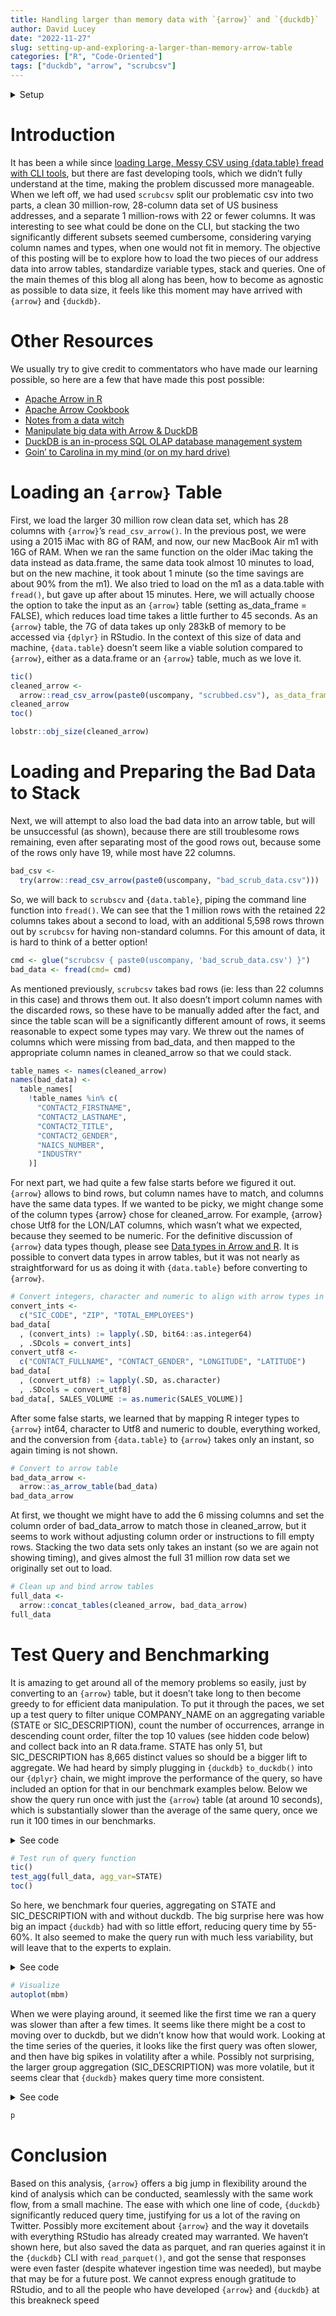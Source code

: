 ```yaml
---
title: Handling larger than memory data with `{arrow}` and `{duckdb}` 
author: David Lucey
date: "2022-11-27"
slug: setting-up-and-exploring-a-larger-than-memory-arrow-table
categories: ["R", "Code-Oriented"]
tags: ["duckdb", "arrow", "scrubcsv"]
---
```


<details>

<summary>Setup</summary>

```r
library(data.table)
library(glue)
library(arrow)
library(duckdb)
library(tictoc)
library(ggplot2)
library(scales)
library(dplyr)
library(bit64)
library(microbenchmark)
uscompany <- "~/Documents/Projects/uscompanies/data/"
options(scipen = 999)
knitr::opts_chunk$set(echo = TRUE, warning = FALSE)
```

</details>

# Introduction

It has been a while since [loading Large, Messy CSV using {data.table} fread with CLI tools](https://redwallanalytics.com/2022/04/21/loading-a-large-messy-csv-using-data-table-fread-with-cli-tools/), but there are fast developing tools, which we didn't fully understand at the time, making the problem discussed more manageable. When we left off, we had used `scrubcsv` split our problematic csv into two parts, a clean 30 million-row, 28-column data set of US business addresses, and a separate 1 million-rows with 22 or fewer columns. It was interesting to see what could be done on the CLI, but stacking the two significantly different subsets seemed cumbersome, considering varying column names and types, when one would not fit in memory. The objective of this posting will be to explore how to load the two pieces of our address data into arrow tables, standardize variable types, stack and queries. One of the main themes of this blog all along has been, how to become as agnostic as possible to data size, it feels like this moment may have arrived with `{arrow}` and `{duckdb}`.

# Other Resources

We usually try to give credit to commentators who have made our learning possible, so here are a few that have made this post possible:

- [Apache Arrow in R](https://arrow-user2022.netlify.app/packages-and-data.html)
- [Apache Arrow Cookbook](https://arrow.apache.org/cookbook/r/)
- [Notes from a data witch](https://blog.djnavarro.net/#category=Apache%20Arrow)
- [Manipulate big data with Arrow & DuckDB](https://www.christophenicault.com/post/large_dataframe_arrow_duckdb/)
- [DuckDB is an in-process SQL OLAP database management system](https://duckdb.org)
- [Goin' to Carolina in my mind (or on my hard drive)](https://emilyriederer.netlify.app/post/duckdb-carolina/)

# Loading an `{arrow}` Table

First, we load the larger 30 million row clean data set, which has 28 columns with `{arrow}`'s `read_csv_arrow()`. In the previous post, we were using a 2015 iMac with 8G of RAM, and now, our new MacBook Air m1 with 16G of RAM. When we ran the same function on the older iMac taking the data instead as data.frame, the same data took almost 10 minutes to load, but on the new machine, it took about 1 minute (so the time savings are about 90% from the m1). We also tried to load on the m1 as a data.table with `fread()`, but gave up after about 15 minutes. Here, we will actually choose the option to take the input as an `{arrow}` table (setting as_data_frame = FALSE), which reduces  load time takes a little further to 45 seconds. As an `{arrow}` table, the 7G of data takes up only 283kB of memory to be accessed via `{dplyr}` in RStudio. In the context of this size of data and machine, `{data.table}` doesn't seem like a viable solution compared to `{arrow}`, either as a data.frame or an `{arrow}` table, much as we love it.

```r
tic()
cleaned_arrow <- 
  arrow::read_csv_arrow(paste0(uscompany, "scrubbed.csv"), as_data_frame = FALSE)
cleaned_arrow
toc()
```


```r
lobstr::obj_size(cleaned_arrow)
```


# Loading and Preparing the Bad Data to Stack

Next, we will attempt to also load the bad data into an arrow table, but will be unsuccessful (as shown), because there are still troublesome rows remaining, even after separating most of the good rows out, because some of the rows only have 19, while most have 22 columns.

```r
bad_csv <- 
  try(arrow::read_csv_arrow(paste0(uscompany, "bad_scrub_data.csv")))
```

So, we will back to `scrubscv` and `{data.table}`, piping the command line function into `fread()`. We can see that the 1 million rows with the retained 22 columns takes about a second to load, with an additional 5,598 rows thrown out by `scrubcsv` for having non-standard columns. For this amount of data, it is hard to think of a better option!

```r
cmd <- glue("scrubcsv { paste0(uscompany, 'bad_scrub_data.csv') }")
bad_data <- fread(cmd= cmd)
```


As mentioned previously, `scrubcsv` takes bad rows (ie: less than 22 columns in this case) and throws them out. It also doesn't import column names with the discarded rows, so these have to be manually added after the fact, and since the table scan will be a significantly different amount of rows, it seems reasonable to expect some types may vary. We threw out the names of columns which were missing from bad_data, and then mapped to the appropriate column names in cleaned_arrow so that we could stack.

```r
table_names <- names(cleaned_arrow)
names(bad_data) <-
  table_names[
    !table_names %in% c(
      "CONTACT2_FIRSTNAME",
      "CONTACT2_LASTNAME",
      "CONTACT2_TITLE",
      "CONTACT2_GENDER",
      "NAICS_NUMBER",
      "INDUSTRY"
    )]
```


For next part, we had quite a few false starts before we figured it out. `{arrow}` allows to bind rows, but column names have to match, and columns have the same data types. If we wanted to be picky, we might change some of the column types {arrow} chose for cleaned_arrow. For example, {arrow} chose Utf8 for the LON/LAT columns, which wasn't what we expected, because they seemed to be numeric. For the definitive discussion of `{arrow}` data types though, please see [Data types in Arrow and R](https://blog.djnavarro.net/posts/2022-03-04_data-types-in-arrow-and-r/). It is possible to convert data types in arrow tables, but it was not nearly as straightforward for us as doing it with `{data.table}` before converting to `{arrow}`. 

```r
# Convert integers, character and numeric to align with arrow types in cleaned_arrow
convert_ints <- 
  c("SIC_CODE", "ZIP", "TOTAL_EMPLOYEES")
bad_data[
  , (convert_ints) := lapply(.SD, bit64::as.integer64)
  , .SDcols = convert_ints]
convert_utf8 <-
  c("CONTACT_FULLNAME", "CONTACT_GENDER", "LONGITUDE", "LATITUDE")
bad_data[
  , (convert_utf8) := lapply(.SD, as.character)
  , .SDcols = convert_utf8]
bad_data[, SALES_VOLUME := as.numeric(SALES_VOLUME)]
```

After some false starts, we learned that by mapping R integer types to `{arrow}` int64, character to Utf8 and numeric to double, everything worked, and the conversion from `{data.table}` to `{arrow}` takes only an instant, so again timing is not shown.

```r
# Convert to arrow table
bad_data_arrow <- 
  arrow::as_arrow_table(bad_data)
bad_data_arrow
```

At first, we thought we might have to add the 6 missing columns and set the column order of bad_data_arrow to match those in cleaned_arrow, but it seems to work without adjusting column order or instructions to fill empty rows. Stacking the two data sets only takes an instant (so we are again not showing timing), and gives almost the full 31 million row data set we originally set out to load.


```r
# Clean up and bind arrow tables
full_data <- 
  arrow::concat_tables(cleaned_arrow, bad_data_arrow)
full_data
```

# Test Query and Benchmarking

It is amazing to get around all of the memory problems so easily, just by converting to an `{arrow}` table, but it doesn't take long to then become greedy to for efficient data manipulation. To put it through the paces, we set up a test query to filter unique COMPANY_NAME on an aggregating variable (STATE or SIC_DESCRIPTION), count the number of occurrences, arrange in descending count order, filter the top 10 values (see hidden code below) and collect back into an R data.frame. STATE has only 51, but SIC_DESCRIPTION has 8,665 distinct values so should be a bigger lift to aggregate. We had heard by simply plugging in `{duckdb}` `to_duckdb()` into our `{dplyr}` chain, we might improve the performance of the query, so have included an option for that in our benchmark examples below. Below we show the query run once with just the `{arrow}` table (at around 10 seconds), which is substantially slower than the average of the same query, once we run it 100 times in our benchmarks.

<details>

<summary>See code</summary>
```r
# Sample duckdb/arrow query function
test_agg <- function(data, agg_var, duck = FALSE) {
  
  if ( isTRUE(duck) ) {
    data <- data |> to_duckdb()
  }
  
  data |>
    select( {{agg_var}}, COMPANY_NAME) |>
    group_by({{agg_var}}) |>
    distinct(COMPANY_NAME) |>
    ungroup() %>%
    group_by({{agg_var}}) |>
    summarize(n = n()) |>
    ungroup() |>
    arrange(desc(n)) |>
    head(10) |>
    collect()
}
```

</details>

```r
# Test run of query function
tic()
test_agg(full_data, agg_var=STATE)
toc()
```


So here, we benchmark four queries, aggregating on STATE and SIC_DESCRIPTION with and without duckdb. The big surprise here was how big an impact `{duckdb}` had with so little effort, reducing query time by 55-60%. It also seemed to make the query run with much less variability, but will leave that to the experts to explain.

<details>

<summary>See code</summary>
```r
# Microbenchmark on 100 iterations
mbm <- microbenchmark::microbenchmark(
  "state" = 
    test_agg(full_data, agg_var = STATE),
  "sic" = 
    test_agg(full_data, agg_var = SIC_DESCRIPTION),
  "state_duck" = 
    test_agg(full_data, agg_var = STATE, duck=TRUE),
  "sic_duck" = 
    test_agg(full_data, agg_var = SIC_DESCRIPTION, duck=TRUE)
)
mbm
```

</details>

```r
# Visualize
autoplot(mbm)
```


When we were playing around, it seemed like the first time we ran a query was slower than after a few times. It seems like there might be a cost to moving over to duckdb, but we didn't know how that would work. Looking at the time series of the queries, it looks like the first query was often slower, and then have big spikes in volatility after a while. Possibly not surprising, the larger group aggregation (SIC_DESCRIPTION) was more volatile, but it seems clear that `{duckdb}` makes query time more consistent.

<details>

<summary>See code</summary>
```r
# Over time
mbm1 <- as.data.table(mbm)
mbm1[, trial := rowidv(mbm1, cols="expr")]
p <- ggplot2::ggplot(mbm1,
  aes(
    x = trial,
    y = time,
    group = factor(expr),
    color = factor(expr)
  )) +
  geom_line() +
  scale_y_continuous(
    labels = scales::label_number(scale = 1e-9)) +
  labs(x = "Trial",
       y = "Time [seconds]")
```

</details>

```r
p
```


# Conclusion

Based on this analysis, `{arrow}` offers a big jump in flexibility around the kind of analysis which can be conducted, seamlessly with the same work flow, from a small machine. The ease with which one line of code, `{duckdb}` significantly reduced query time, justifying for us a lot of the raving on Twitter. Possibly more excitement about `{arrow}` and the way it dovetails with everything RStudio has already created may warranted. We haven't shown here, but also saved the data as parquet, and ran queries against it in the `{duckdb}` CLI with `read_parquet()`, and got the sense that responses were even faster (despite whatever ingestion time was needed), but maybe that may be for a future post. We cannot express enough gratitude to RStudio, and to all the people who have developed `{arrow}` and `{duckdb}` at this breakneck speed

